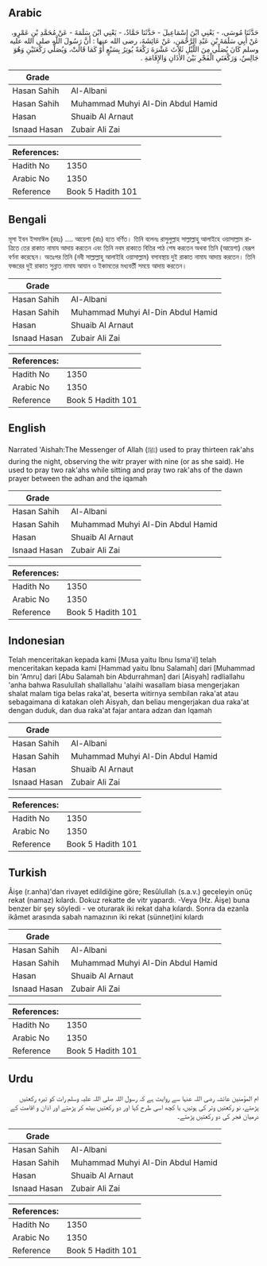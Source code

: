 ## Arabic


<div dir="rtl" lang="ar" style={{fontSize:'larger',backgroundColor:'#f8f9fa',padding:20}}>
حَدَّثَنَا مُوسَى، - يَعْنِي ابْنَ إِسْمَاعِيلَ - حَدَّثَنَا حَمَّادٌ، - يَعْنِي ابْنَ سَلَمَةَ - عَنْ مُحَمَّدِ بْنِ عَمْرٍو، عَنْ أَبِي سَلَمَةَ بْنِ عَبْدِ الرَّحْمَنِ، عَنْ عَائِشَةَ، رضى الله عنها ‏:‏ أَنَّ رَسُولَ اللَّهِ صلى الله عليه وسلم كَانَ يُصَلِّي مِنَ اللَّيْلِ ثَلاَثَ عَشْرَةَ رَكْعَةً يُوتِرُ بِسَبْعٍ أَوْ كَمَا قَالَتْ، وَيُصَلِّي رَكْعَتَيْنِ وَهُوَ جَالِسٌ، وَرَكْعَتَىِ الْفَجْرِ بَيْنَ الأَذَانِ وَالإِقَامَةِ ‏.‏
</div>
<div style={{backgroundColor:'#f8f9fa',padding:20, marginBottom: 10}}><table> <thead> <tr> <th>Grade</th> <th></th> </tr> </thead> <tbody> <tr><td>Hasan Sahih</td><td>Al-Albani</td></tr><tr><td>Hasan Sahih</td><td>Muhammad Muhyi Al-Din Abdul Hamid</td></tr><tr><td>Hasan</td><td>Shuaib Al Arnaut</td></tr><tr><td>Isnaad Hasan</td><td>Zubair Ali Zai</td></tr></tbody></table><table> <thead> <tr> <th>References:</th> <th></th> </tr> </thead> <tbody><tr><td>Hadith No</td><td>1350</td></tr><tr><td>Arabic No</td><td>1350</td></tr><tr><td>Reference</td><td>Book 5 Hadith 101</td></tr></tbody></table></div>

## Bengali


<div dir="ltr" lang="bn" style={{fontSize:'larger',backgroundColor:'#f8f9fa',padding:20}}>
মূসা ইবন ইসমাঈল (রহঃ) .... আয়েশা (রাঃ) হতে বর্ণিত। তিনি বলেনঃ রাসুলুল্লাহ সাল্লাল্লাহু আলাইহে ওয়াসাল্লাম রাত্রিতে তের রাকাত নামায আদায় করতেন এবং তিনি নবম রাকাতে বিতির পাঠ শেষ করতেন অথবা তিনি (আয়েশা) যেরূপ বর্ণনা করেছেন। অতঃপর তিনি (নবী সাল্লাল্লাহু আলাইহি ওয়াসাল্লাম) বসাবস্থায় দুই রাকাত নামায আদায় করতেন। তিনি ফজরের দুই রাকাত সুন্নাত নামায আযান ও ইকামতের মধ্যবর্তী সময়ে আদায় করতেন।
</div>
<div style={{backgroundColor:'#f8f9fa',padding:20, marginBottom: 10}}><table> <thead> <tr> <th>Grade</th> <th></th> </tr> </thead> <tbody> <tr><td>Hasan Sahih</td><td>Al-Albani</td></tr><tr><td>Hasan Sahih</td><td>Muhammad Muhyi Al-Din Abdul Hamid</td></tr><tr><td>Hasan</td><td>Shuaib Al Arnaut</td></tr><tr><td>Isnaad Hasan</td><td>Zubair Ali Zai</td></tr></tbody></table><table> <thead> <tr> <th>References:</th> <th></th> </tr> </thead> <tbody><tr><td>Hadith No</td><td>1350</td></tr><tr><td>Arabic No</td><td>1350</td></tr><tr><td>Reference</td><td>Book 5 Hadith 101</td></tr></tbody></table></div>

## English


<div dir="ltr" lang="en" style={{fontSize:'larger',backgroundColor:'#f8f9fa',padding:20}}>
Narrated 'Aishah:The Messenger of Allah (ﷺ) used to pray thirteen rak'ahs during the night, observing the witr prayer with nine (or as she said). He used to pray two rak'ahs while sitting and pray two rak'ahs of the dawn prayer between the adhan and the iqamah
</div>
<div style={{backgroundColor:'#f8f9fa',padding:20, marginBottom: 10}}><table> <thead> <tr> <th>Grade</th> <th></th> </tr> </thead> <tbody> <tr><td>Hasan Sahih</td><td>Al-Albani</td></tr><tr><td>Hasan Sahih</td><td>Muhammad Muhyi Al-Din Abdul Hamid</td></tr><tr><td>Hasan</td><td>Shuaib Al Arnaut</td></tr><tr><td>Isnaad Hasan</td><td>Zubair Ali Zai</td></tr></tbody></table><table> <thead> <tr> <th>References:</th> <th></th> </tr> </thead> <tbody><tr><td>Hadith No</td><td>1350</td></tr><tr><td>Arabic No</td><td>1350</td></tr><tr><td>Reference</td><td>Book 5 Hadith 101</td></tr></tbody></table></div>

## Indonesian


<div dir="ltr" lang="id" style={{fontSize:'larger',backgroundColor:'#f8f9fa',padding:20}}>
Telah menceritakan kepada kami [Musa yaitu Ibnu Isma'il] telah menceritakan kepada kami [Hammad yaitu Ibnu Salamah] dari [Muhammad bin 'Amru] dari [Abu Salamah bin Abdurrahman] dari [Aisyah] radliallahu 'anha bahwa Rasulullah shallallahu 'alaihi wasallam biasa mengerjakan shalat malam tiga belas raka'at, beserta witirnya sembilan raka'at atau sebagaimana di katakan oleh Aisyah, dan beliau mengerjakan dua raka'at dengan duduk, dan dua raka'at fajar antara adzan dan Iqamah
</div>
<div style={{backgroundColor:'#f8f9fa',padding:20, marginBottom: 10}}><table> <thead> <tr> <th>Grade</th> <th></th> </tr> </thead> <tbody> <tr><td>Hasan Sahih</td><td>Al-Albani</td></tr><tr><td>Hasan Sahih</td><td>Muhammad Muhyi Al-Din Abdul Hamid</td></tr><tr><td>Hasan</td><td>Shuaib Al Arnaut</td></tr><tr><td>Isnaad Hasan</td><td>Zubair Ali Zai</td></tr></tbody></table><table> <thead> <tr> <th>References:</th> <th></th> </tr> </thead> <tbody><tr><td>Hadith No</td><td>1350</td></tr><tr><td>Arabic No</td><td>1350</td></tr><tr><td>Reference</td><td>Book 5 Hadith 101</td></tr></tbody></table></div>

## Turkish


<div dir="ltr" lang="tr" style={{fontSize:'larger',backgroundColor:'#f8f9fa',padding:20}}>
Âişe (r.anha)'dan rivayet edildiğine göre; Resûlullah (s.a.v.) geceleyin onüç rekat (namaz) kılardı. Dokuz rekatte de vitr yapardı. -Veya (Hz. Âişe) buna benzer bir şey söyledi - ve oturarak iki rekat daha kılardı. Sonra da ezanla ikâmet arasında sabah namazının iki rekat (sünnet)ini kılardı
</div>
<div style={{backgroundColor:'#f8f9fa',padding:20, marginBottom: 10}}><table> <thead> <tr> <th>Grade</th> <th></th> </tr> </thead> <tbody> <tr><td>Hasan Sahih</td><td>Al-Albani</td></tr><tr><td>Hasan Sahih</td><td>Muhammad Muhyi Al-Din Abdul Hamid</td></tr><tr><td>Hasan</td><td>Shuaib Al Arnaut</td></tr><tr><td>Isnaad Hasan</td><td>Zubair Ali Zai</td></tr></tbody></table><table> <thead> <tr> <th>References:</th> <th></th> </tr> </thead> <tbody><tr><td>Hadith No</td><td>1350</td></tr><tr><td>Arabic No</td><td>1350</td></tr><tr><td>Reference</td><td>Book 5 Hadith 101</td></tr></tbody></table></div>

## Urdu


<div dir="rtl" lang="ur" style={{fontSize:'larger',backgroundColor:'#f8f9fa',padding:20}}>
ام المؤمنین عائشہ رضی اللہ عنہا سے روایت ہے کہ رسول اللہ صلی اللہ علیہ وسلم رات کو تیرہ رکعتیں پڑھتے، نو رکعتیں وتر کی ہوتیں، یا کچھ اسی طرح کہا اور دو رکعتیں بیٹھ کر پڑھتے اور اذان و اقامت کے درمیان فجر کی دو رکعتیں پڑھتے۔
</div>
<div style={{backgroundColor:'#f8f9fa',padding:20, marginBottom: 10}}><table> <thead> <tr> <th>Grade</th> <th></th> </tr> </thead> <tbody> <tr><td>Hasan Sahih</td><td>Al-Albani</td></tr><tr><td>Hasan Sahih</td><td>Muhammad Muhyi Al-Din Abdul Hamid</td></tr><tr><td>Hasan</td><td>Shuaib Al Arnaut</td></tr><tr><td>Isnaad Hasan</td><td>Zubair Ali Zai</td></tr></tbody></table><table> <thead> <tr> <th>References:</th> <th></th> </tr> </thead> <tbody><tr><td>Hadith No</td><td>1350</td></tr><tr><td>Arabic No</td><td>1350</td></tr><tr><td>Reference</td><td>Book 5 Hadith 101</td></tr></tbody></table></div>